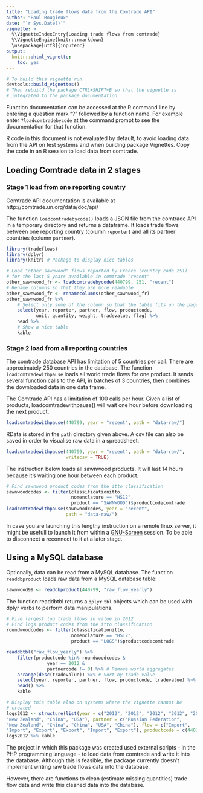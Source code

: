 ```yaml
---
title: "Loading trade flows data from the Comtrade API"
author: "Paul Rougieux"
date: "`r Sys.Date()`"
vignette: >
  %\VignetteIndexEntry{Loading trade flows from comtrade}
  %\VignetteEngine{knitr::rmarkdown}
  \usepackage[utf8]{inputenc}
output:
  knitr:::html_vignette:
    toc: yes
---
```

```r
# To build this vignette run 
devtools::build_vignettes()
# Then rebuild the package CTRL+SHIFT+B so that the vignette is 
# integrated to the package documentation
```

Function documentation can be accessed at the R 
command line by entering a question mark "?"
followed by a function name. 
For example enter `?loadcomtradebycode` at the command prompt to see
the documentation for that function.

R code in this document is not evaluated by default, to avoid loading data from the API on test systems and when building package Vignettes. Copy the code in an R session to load data from comtrade. 

## Loading Comtrade data in 2 stages
### Stage 1 load from one reporting country 
Comtrade API documentation is available at http://comtrade.un.org/data/doc/api/

The function `loadcomtradebycode()` loads a JSON file 
from the comtrade API in a temporary directory and returns a dataframe.
It loads trade flows between one reporting country (column `reporter`) and all its partner countries (column `partner`).

```r
library(tradeflows)
library(dplyr)
library(knitr) # Package to display nice tables
```

```r
# Load "other sawnwood" flows reported by France (country code 251) 
# for the last 5 years available in comtrade "recent"
other_sawnwood_fr <- loadcomtradebycode(440799, 251, "recent")
# Rename columns so that they are more readable
other_sawnwood_fr <- renamecolumns(other_sawnwood_fr)
other_sawnwood_fr %>% 
    # Select only some of the column so that the table fits on the page
    select(year, reporter, partner, flow, productcode,
           unit, quantity, weight, tradevalue, flag) %>%
    head %>%
    # Show a nice table
    kable    
```

### Stage 2 load from all reporting countries
The comtrade database API has limitation of 5 countries per call.
There are approximately 250 countries in the database.
The function `loadcomtradewithpause` loads all world trade flows
for one product. It sends several function calls to the API, in batches of 3 countries, then combines the downloaded data in one data frame.

The Comtrade API has a limitation of 100 calls per hour.
Given a list of products, loadcomtradewithpause() 
will wait one hour before downloading the next product.

```r
loadcomtradewithpause(440799, year = "recent", path = "data-raw/")
```

RData is stored in the  `path` directory given above.
A csv file can also be saved in order to visualise raw data in a spreadsheet. 
```r
loadcomtradewithpause(440799, year = "recent", path = "data-raw/",
                      writecsv = TRUE)
```

The instruction below loads all sawnwood products. It will last 14 hours because it's waiting one hour between each product. 
```r
# Find sawnwood product codes from the itto classification
sawnwoodcodes <- filter(classificationitto, 
                        nomenclature == "HS12",
                        product == "SAWNWOOD")$productcodecomtrade
loadcomtradewithpause(sawnwoodcodes, year = "recent", 
                      path = "data-raw/")
```

In case you are launching this lengthy instruction 
on a remote linux server,
it might be usefull to launch it from within a 
[GNU-Screen](http://www.gnu.org/software/screen/manual/screen.html) 
session. To be able to disconnect a reconnect to it at a later stage.


## Using a MySQL database
Optionally, data can be read from a MySQL database. 
The function `readdbproduct` loads raw data from a 
MySQL database table:
```r
sawnwood99 <- readdbproduct(440799, "raw_flow_yearly")
```

The function  readdbtbl returns a `dplyr` `tbl` objects
which can be used with dplyr verbs to perform data manipulations.
```r
# Five largest log trade flows in value in 2012
# Find logs product codes from the itto classification
roundwoodcodes <- filter(classificationitto, 
                        nomenclature == "HS12",
                        product == "LOGS")$productcodecomtrade

readdbtbl("raw_flow_yearly") %>%
    filter(productcode %in% roundwoodcodes &
               year == 2012 &
               partnercode != 0) %>% # Remove world aggregates
    arrange(desc(tradevalue)) %>% # Sort by trade value
    select(year, reporter, partner, flow, productcode, tradevalue) %>%
    head() %>%
    kable
```

```r
# Display this table also on systems where the vignette cannot be 
# created
logs2012 <- structure(list(year = c("2012", "2012", "2012", "2012", "2012", "2012"), reporter = c("China", "China", "Russian Federation", 
"New Zealand", "China", "USA"), partner = c("Russian Federation", 
"New Zealand", "China", "China", "USA", "China"), flow = c("Import", 
"Import", "Export", "Export", "Import", "Export"), productcode = c(440320, 440320, 440320, 440320, 440320, 440320), tradevalue = c(1394408301, 1103088193, 1000281108, 847521843, 601848451, 569742376)), .Names = c("year", "reporter", "partner", "flow", "productcode", "tradevalue"), row.names = c(NA, -6L), class = "data.frame")
logs2012 %>% kable
```


The project in which this package was created 
used external scripts - in the PHP programming language -
to load data from comtrade and write it into the database. 
Although this is feasible, the package currently
doesn't implement writing raw trade flows data 
into the database.

However, there are functions to clean (estimate missing quantities) trade flow data and write this cleaned data into the database.
